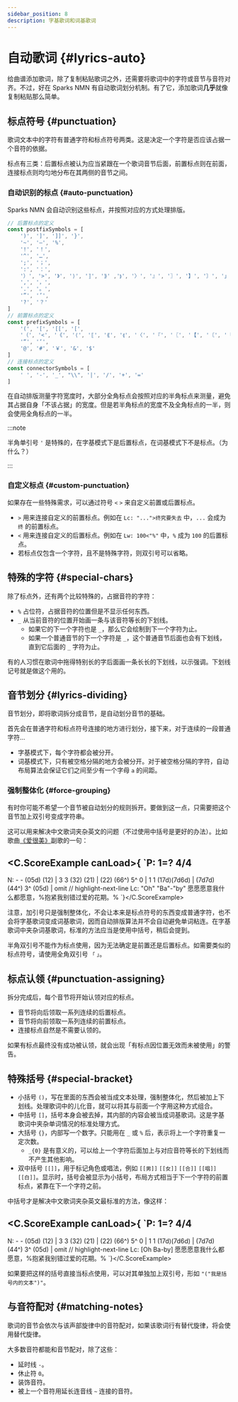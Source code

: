```yaml
---
sidebar_position: 8
description: 字基歌词和词基歌词
---
```


# 自动歌词 {#lyrics-auto}

给曲谱添加歌词，除了复制粘贴歌词之外，还需要将歌词中的字符或音节与音符对齐。不过，好在 Sparks NMN 有自动歌词划分机制。有了它，添加歌词**几乎**就像复制粘贴那么简单。

## 标点符号 {#punctuation}

歌词文本中的字符有普通字符和标点符号两类。这是决定一个字符是否应该占据一个音符的依据。

标点有三类：后置标点被认为应当紧跟在一个歌词音节后面，前置标点则在前面，连接标点则均匀地分布在其两侧的音节之间。

### 自动识别的标点 {#auto-punctuation}

Sparks NMN 会自动识别这些标点，并按照对应的方式处理排版。

```javascript
// 后置标点的定义
const postfixSymbols = [
	')', ']', ']]', '}',
	'~', '—', '%',
	'!', '！',
	'^', '…',
	';', '；',
	':', '：',
	'）', '>', '》', '⟩', '⟧', '⟫' ,'⟭', '〉', '』', '〗', '】', '〙', '」', '〕', '〛',
	',', '，',
	'.', '。',
	'”', '’',
	'?', '？'
]
// 前置标点的定义
const prefixSymbols = [
	'(', '[', '[[', '[',
	'（', '<', '《', '⟨', '⟦', '⟪', '⟬', '〈', '『', '〖', '【', '〘', '「', '〔', '〚',
	'“', '‘',
	'@', '#', '￥', '&', '$'
]
// 连接标点的定义
const connectorSymbols = [
	' ', '-', '_', "\\", '|', '/', '+', '='
]
```

在自动排版测量字符宽度时，大部分全角标点会按照对应的半角标点来测量，避免其占据自身「不该占据」的宽度。但是若半角标点的宽度不及全角标点的一半，则会使用全角标点的一半。

:::note

半角单引号 `'` 是特殊的，在字基模式下是后置标点，在词基模式下不是标点。（为什么？）

:::

### 自定义标点 {#custom-punctuation}

如果存在一些特殊需求，可以通过符号 `<` `>` 来自定义前置或后置标点。

- `>` 用来连接自定义的前置标点。例如在 `Lc: "...">终究要失去` 中，`...` 会成为 `终` 的前置标点。
- `<` 用来连接自定义的后置标点。例如在 `Lw: 100<"%"` 中，`%` 成为 `100` 的后置标点。
- 若标点仅包含一个字符，且不是特殊字符，则双引号可以省略。

## 特殊的字符 {#special-chars}

除了标点外，还有两个比较特殊的，占据音符的字符：

- `%` 占位符，占据音符的位置但是不显示任何东西。
- `_` 从当前音符的位置开始画一条与该音符等长的下划线。
  - 如果它的下一个字符也是 `_`，那么它会绘制到下一个字符为止。
  - 如果一个普通音节的下一个字符是 `_`，这个普通音节后面也会有下划线，直到它后面的 `_` 字符为止。

有的人习惯在歌词中拖得特别长的字后面画一条长长的下划线，以示强调。下划线记号就是做这个用的。

## 音节划分 {#lyrics-dividing}

音节划分，即将歌词拆分成音节，是自动划分音节的基础。

首先会在普通字符和标点符号连接的地方进行划分，接下来，对于连续的一段普通字符...

- 字基模式下，每个字符都会被分开。
- 词基模式下，只有被空格分隔的地方会被分开。对于被空格分隔的字符，自动布局算法会保证它们之间至少有一个字母 `a` 的间距。

### 强制整体化 {#force-grouping}

有时你可能不希望一个音节被自动划分的规则拆开。要做到这一点，只需要把这个音节加上双引号变成字符串。

这可以用来解决中文歌词夹杂英文的问题（不过使用中括号是更好的办法）。比如歌曲[《爱很美》](https://www.kuwo.cn/play_detail/6446676)副歌的一句：

<C.ScoreExample canLoad>{
`P: 1=? 4/4
---
N: - - (05d) (12) | 3 3 (32) (21) | (22) (66^) 5^ 0 | 1 1 (17d)(7d6d) | (7d7d) (44^) 3^ (05d) | omit
// highlight-next-line
Lc: "Oh" "Ba"-"by" 愿愿愿意我什么都愿意，%抱紧我别错过爱的花期。%
`}</C.ScoreExample>

注意，加引号只是强制整体化，不会让本来是标点符号的东西变成普通字符，也不会将字基歌词变成词基歌词，因而自动排版算法并不会自动避免单词粘连。在字基歌词中夹杂词基歌词，标准的方法应当是使用中括号，稍后会提到。

半角双引号不能作为标点使用，因为无法确定是前置还是后置标点。如需要类似的标点符号，请使用全角双引号 `「` `」`。

## 标点认领 {#punctuation-assigning}

拆分完成后，每个音节将开始认领对应的标点。

- 音节将向后领取一系列连续的后置标点。
- 音节将向前领取一系列连续的前置标点。
- 连接标点自然是不需要认领的。

如果有标点最终没有成功被认领，就会出现「有标点因位置无效而未被使用」的警告。

## 特殊括号 {#special-bracket}

- 小括号 `()`，写在里面的东西会被当成文本处理，强制整体化，然后被加上下划线。处理歌词中的儿化音，就可以将其与前面一个字用这种方式组合。
- 中括号 `[]`，括号本身会被去掉，其内部的内容会被当成词基歌词。这是字基歌词中夹杂单词情况的标准处理方式。
- 大括号 `{}`，内部写一个数字。只能用在 `_` 或 `%` 后，表示将上一个字符重复一定次数。
  - `_{0}` 是有意义的，可以给上一个字符后面加上与对应音符等长的下划线而不产生其他影响。
- 双中括号 `[[]]`，用于标记角色或唱法，例如 `[[男]]` `[[女]]` `[[合]]` `[[唱]]` `[[白]]`。显示时，括号会被显示为小括号，布局方式相当于下一个字符的前置标点，紧靠在下一个字符之前。

中括号才是解决中文歌词夹杂英文最标准的方法，像这样：

<C.ScoreExample canLoad>{
`P: 1=? 4/4
---
N: - - (05d) (12) | 3 3 (32) (21) | (22) (66^) 5^ 0 | 1 1 (17d)(7d6d) | (7d7d) (44^) 3^ (05d) | omit
// highlight-next-line
Lc: [Oh Ba-by] 愿愿愿意我什么都愿意，%抱紧我别错过爱的花期。%
`}</C.ScoreExample>

如果要把这样的括号直接当标点使用，可以对其单独加上双引号，形如 `"("我是括号内的文本")"`。

## 与音符配对 {#matching-notes}

歌词的音节会依次与该声部旋律中的音符配对，如果该歌词行有替代旋律，将会使用替代旋律。

大多数音符都能和音节配对，除了这些：

- 延时线 `-`。
- 休止符 `0`。
- 装饰音符。
- 被上一个音符用延长连音线 `~` 连接的音符。
